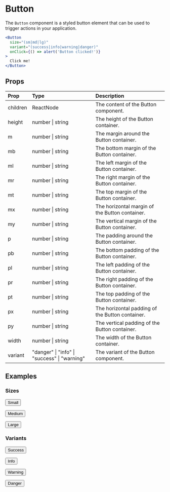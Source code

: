 
# Button

The `Button` component is a styled button element that can be used to trigger actions in your application.

```jsx
<Button
  size="(sm|md|lg)"
  variant="(success|info|warning|danger)"
  onClick={() => alert('Button clicked!')}
>
  Click me!
</Button>
```

## Props

| Prop     | Type                                         | Description                                     |
|:---------|:---------------------------------------------|:------------------------------------------------|
| children | ReactNode                                    | The content of the Button component.            |
| height   | number \| string                             | The height of the Button container.             |
| m        | number \| string                             | The margin around the Button container.         |
| mb       | number \| string                             | The bottom margin of the Button container.      |
| ml       | number \| string                             | The left margin of the Button container.        |
| mr       | number \| string                             | The right margin of the Button container.       |
| mt       | number \| string                             | The top margin of the Button container.         |
| mx       | number \| string                             | The horizontal margin of the Button container.  |
| my       | number \| string                             | The vertical margin of the Button container.    |
| p        | number \| string                             | The padding around the Button container.        |
| pb       | number \| string                             | The bottom padding of the Button container.     |
| pl       | number \| string                             | The left padding of the Button container.       |
| pr       | number \| string                             | The right padding of the Button container.      |
| pt       | number \| string                             | The top padding of the Button container.        |
| px       | number \| string                             | The horizontal padding of the Button container. |
| py       | number \| string                             | The vertical padding of the Button container.   |
| width    | number \| string                             | The width of the Button container.              |
| variant  | "danger" \| "info" \| "success" \| "warning" | The variant of the Button component.            |

## Examples

### Sizes

<Button size="sm">Small</Button>

<Button size="md">Medium</Button>

<Button size="lg">Large</Button>

### Variants

<Button variant="success" transition='unset'>Success</Button>

<Button variant="info">Info</Button>

<Button variant="warning">Warning</Button>

<Button variant="danger">Danger</Button>

